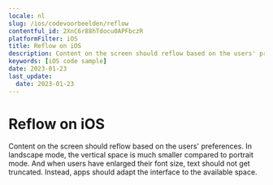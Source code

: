 ```yaml
---
locale: nl
slug: /ios/codevoorbeelden/reflow
contentful_id: 2XnC6r88hTdocu0APFbczR
platformFilter: iOS
title: Reflow on iOS
description: Content on the screen should reflow based on the users' preferences.
keywords: [iOS code sample]
date: 2023-01-23
last_update:
  date: 2023-01-23
---
```


# Reflow on iOS

Content on the screen should reflow based on the users' preferences. In landscape mode, the vertical space is much smaller compared to portrait mode. And when users have enlarged their font size, text should not get truncated. Instead, apps should adapt the interface to the available space.

<CodeSample id="screen-reflow" locale="nl" platform="ios"/>
